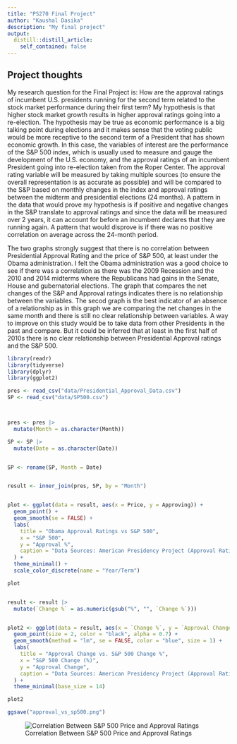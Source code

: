 ```yaml
---
title: "PS270 Final Project"
author: "Kaushal Dasika"
description: "My final project"
output:
  distill::distill_article:
    self_contained: false
---
```




## Project thoughts

My research question for the Final Project is: How are the approval ratings of incumbent U.S. presidents running for the second term related to the stock market performance during their first term? My hypothesis is that higher stock market growth results in higher approval ratings going into a re-election. 
The hypothesis may be true as economic performance is a big talking point during elections and it makes sense that the voting public would be more receptive to the second term of a President that has shown economic growth. In this case, the variables of interest are the performance of the S&P 500 index, which is usually used to measure and gauge the development of the U.S. economy, and the approval ratings of an incumbent President going into re-election taken from the Roper Center. 
The approval rating variable will be measured by taking multiple sources (to ensure the overall representation is as accurate as possible) and will be compared to the S&P based on monthly changes in the index and approval ratings between the midterm and presidential elections (24 months). A pattern in the data that would prove my hypothesis is if positive and negative changes in the S&P translate to approval ratings and since the data will be measured over 2 years, it can account for before an incumbent declares that they are running again. 
A pattern that would disprove is if there was no positive correlation on average across the 24-month period.


The two graphs strongly suggest that there is no correlation between Presidential Approval Rating and the price of S&P 500, at least under the Obama administration. I felt the Obama administration was a good choice to see if there was a correlation as there was the 2009 Recession and the 2010 and 2014 midterms where the Republicans had gains in the Senate, House and gubernatorial elections. The graph that compares the net changes of the S&P and Approval ratings indicates there is no relationship between the variables. The secod graph is the best indicator of an absence of a relationship as in this graph we are comparing the net changes in the same month and there is still no clear relationship between variables. A way to improve on this study would be to take data from other Presidents in the past and compare. But it could be inferred that at least in the first half of 2010s there is no clear relationship between Presidential Approval ratings and the S&P 500.




```r
library(readr)
library(tidyverse)
library(dplyr)
library(ggplot2)

pres <- read_csv("data/Presidential_Approval_Data.csv")
SP <- read_csv("data/SP500.csv")



pres <- pres |> 
  mutate(Month = as.character(Month))

SP <- SP |>
  mutate(Date = as.character(Date))


SP <- rename(SP, Month = Date)


result <- inner_join(pres, SP, by = "Month")


plot <- ggplot(data = result, aes(x = Price, y = Approving)) +
  geom_point() + 
  geom_smooth(se = FALSE) + 
  labs(
    title = "Obama Approval Ratings vs S&P 500",
    x = "S&P 500",
    y = "Approval %",
    caption = "Data Sources: American Presidency Project (Approval Ratings), S&P 500"
  ) +
  theme_minimal() + 
  scale_color_discrete(name = "Year/Term")

plot


result <- result |>
  mutate(`Change %` = as.numeric(gsub("%", "", `Change %`)))


plot2 <- ggplot(data = result, aes(x = `Change %`, y = `Approval Change`)) +
  geom_point(size = 2, color = "black", alpha = 0.7) + 
  geom_smooth(method = "lm", se = FALSE, color = "blue", size = 1) +
  labs(
    title = "Approval Change vs. S&P 500 Change %",
    x = "S&P 500 Change (%)",
    y = "Approval Change",
    caption = "Data Sources: American Presidency Project (Approval Ratings), S&P 500"
  ) +
  theme_minimal(base_size = 14)

plot2

ggsave("approval_vs_sp500.png") 

```

![Correlation Between S&P 500 Price and Approval Ratings](approval_vs_sp500.png)

